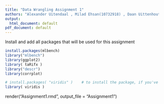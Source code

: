 ```yaml
---
title: "Data Wrangling Assignment 1"
authors: "Alexander Uitendaal , Milad Ehsan(10732918) , Daan Uittenhout(11057777) and Isabel Slot()"
output:
  html_document: default
pdf_document: default
---
```


Install and add all packages that will be used for this assignment

```r
install.packages(mlbench)
library("mlbench")
library(ggplot2)
library( taRifx )
library("descr")
library(corrplot)

```
 
  ```r
# install.packages( "viridis" )    # to install the package, if you've not install it before
library( viridis )
```

render("Assignment1.rmd", output_file = "Assignment1")